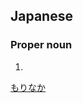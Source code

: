 ==Japanese==
{{ja-kanjitab|森|中}}

===Proper noun===
{{ja-pos|proper|もりなか}}

# {{surname|lang=ja}}

[[Category:Japanese surnames|もりなか]]